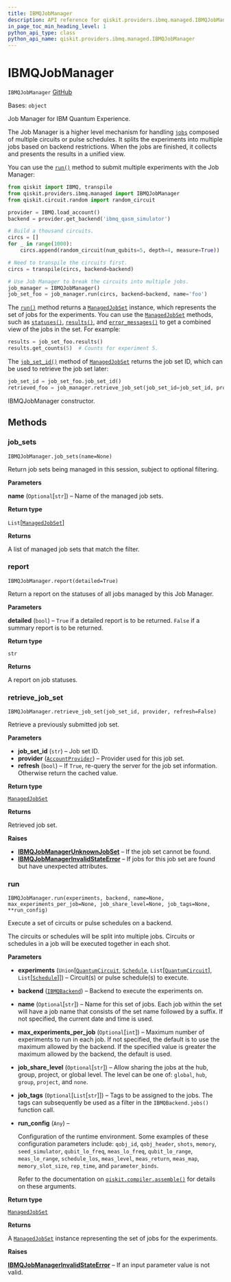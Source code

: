 ```yaml
---
title: IBMQJobManager
description: API reference for qiskit.providers.ibmq.managed.IBMQJobManager
in_page_toc_min_heading_level: 1
python_api_type: class
python_api_name: qiskit.providers.ibmq.managed.IBMQJobManager
---
```


# IBMQJobManager

<span id="qiskit.providers.ibmq.managed.IBMQJobManager" />

`IBMQJobManager` [GitHub](https://github.com/qiskit/qiskit-ibmq-provider/tree/stable/0.19/qiskit/providers/ibmq/managed/ibmqjobmanager.py "view source code")

Bases: `object`

Job Manager for IBM Quantum Experience.

The Job Manager is a higher level mechanism for handling [`jobs`](qiskit.providers.ibmq.job.IBMQJob "qiskit.providers.ibmq.job.IBMQJob") composed of multiple circuits or pulse schedules. It splits the experiments into multiple jobs based on backend restrictions. When the jobs are finished, it collects and presents the results in a unified view.

You can use the [`run()`](qiskit.providers.ibmq.managed.IBMQJobManager#run "qiskit.providers.ibmq.managed.IBMQJobManager.run") method to submit multiple experiments with the Job Manager:

```python
from qiskit import IBMQ, transpile
from qiskit.providers.ibmq.managed import IBMQJobManager
from qiskit.circuit.random import random_circuit

provider = IBMQ.load_account()
backend = provider.get_backend('ibmq_qasm_simulator')

# Build a thousand circuits.
circs = []
for _ in range(1000):
    circs.append(random_circuit(num_qubits=5, depth=4, measure=True))

# Need to transpile the circuits first.
circs = transpile(circs, backend=backend)

# Use Job Manager to break the circuits into multiple jobs.
job_manager = IBMQJobManager()
job_set_foo = job_manager.run(circs, backend=backend, name='foo')
```

The [`run()`](qiskit.providers.ibmq.managed.IBMQJobManager#run "qiskit.providers.ibmq.managed.IBMQJobManager.run") method returns a [`ManagedJobSet`](qiskit.providers.ibmq.managed.ManagedJobSet "qiskit.providers.ibmq.managed.ManagedJobSet") instance, which represents the set of jobs for the experiments. You can use the [`ManagedJobSet`](qiskit.providers.ibmq.managed.ManagedJobSet "qiskit.providers.ibmq.managed.ManagedJobSet") methods, such as [`statuses()`](qiskit.providers.ibmq.managed.ManagedJobSet#statuses "qiskit.providers.ibmq.managed.ManagedJobSet.statuses"), [`results()`](qiskit.providers.ibmq.managed.ManagedJobSet#results "qiskit.providers.ibmq.managed.ManagedJobSet.results"), and [`error_messages()`](qiskit.providers.ibmq.managed.ManagedJobSet#error_messages "qiskit.providers.ibmq.managed.ManagedJobSet.error_messages") to get a combined view of the jobs in the set. For example:

```python
results = job_set_foo.results()
results.get_counts(5)  # Counts for experiment 5.
```

The [`job_set_id()`](qiskit.providers.ibmq.managed.ManagedJobSet#job_set_id "qiskit.providers.ibmq.managed.ManagedJobSet.job_set_id") method of [`ManagedJobSet`](qiskit.providers.ibmq.managed.ManagedJobSet "qiskit.providers.ibmq.managed.ManagedJobSet") returns the job set ID, which can be used to retrieve the job set later:

```python
job_set_id = job_set_foo.job_set_id()
retrieved_foo = job_manager.retrieve_job_set(job_set_id=job_set_id, provider=provider)
```

IBMQJobManager constructor.

## Methods

### job\_sets

<span id="qiskit.providers.ibmq.managed.IBMQJobManager.job_sets" />

`IBMQJobManager.job_sets(name=None)`

Return job sets being managed in this session, subject to optional filtering.

**Parameters**

**name** (`Optional`\[`str`]) – Name of the managed job sets.

**Return type**

`List`\[[`ManagedJobSet`](qiskit.providers.ibmq.managed.ManagedJobSet "qiskit.providers.ibmq.managed.managedjobset.ManagedJobSet")]

**Returns**

A list of managed job sets that match the filter.

### report

<span id="qiskit.providers.ibmq.managed.IBMQJobManager.report" />

`IBMQJobManager.report(detailed=True)`

Return a report on the statuses of all jobs managed by this Job Manager.

**Parameters**

**detailed** (`bool`) – `True` if a detailed report is to be returned. `False` if a summary report is to be returned.

**Return type**

`str`

**Returns**

A report on job statuses.

### retrieve\_job\_set

<span id="qiskit.providers.ibmq.managed.IBMQJobManager.retrieve_job_set" />

`IBMQJobManager.retrieve_job_set(job_set_id, provider, refresh=False)`

Retrieve a previously submitted job set.

**Parameters**

*   **job\_set\_id** (`str`) – Job set ID.
*   **provider** ([`AccountProvider`](qiskit.providers.ibmq.AccountProvider "qiskit.providers.ibmq.accountprovider.AccountProvider")) – Provider used for this job set.
*   **refresh** (`bool`) – If `True`, re-query the server for the job set information. Otherwise return the cached value.

**Return type**

[`ManagedJobSet`](qiskit.providers.ibmq.managed.ManagedJobSet "qiskit.providers.ibmq.managed.managedjobset.ManagedJobSet")

**Returns**

Retrieved job set.

**Raises**

*   [**IBMQJobManagerUnknownJobSet**](qiskit.providers.ibmq.managed.IBMQJobManagerUnknownJobSet "qiskit.providers.ibmq.managed.IBMQJobManagerUnknownJobSet") – If the job set cannot be found.
*   [**IBMQJobManagerInvalidStateError**](qiskit.providers.ibmq.managed.IBMQJobManagerInvalidStateError "qiskit.providers.ibmq.managed.IBMQJobManagerInvalidStateError") – If jobs for this job set are found but have unexpected attributes.

### run

<span id="qiskit.providers.ibmq.managed.IBMQJobManager.run" />

`IBMQJobManager.run(experiments, backend, name=None, max_experiments_per_job=None, job_share_level=None, job_tags=None, **run_config)`

Execute a set of circuits or pulse schedules on a backend.

The circuits or schedules will be split into multiple jobs. Circuits or schedules in a job will be executed together in each shot.

**Parameters**

*   **experiments** (`Union`\[[`QuantumCircuit`](qiskit.circuit.QuantumCircuit "qiskit.circuit.quantumcircuit.QuantumCircuit"), [`Schedule`](qiskit.pulse.Schedule "qiskit.pulse.schedule.Schedule"), `List`\[[`QuantumCircuit`](qiskit.circuit.QuantumCircuit "qiskit.circuit.quantumcircuit.QuantumCircuit")], `List`\[[`Schedule`](qiskit.pulse.Schedule "qiskit.pulse.schedule.Schedule")]]) – Circuit(s) or pulse schedule(s) to execute.

*   **backend** ([`IBMQBackend`](qiskit.providers.ibmq.IBMQBackend "qiskit.providers.ibmq.ibmqbackend.IBMQBackend")) – Backend to execute the experiments on.

*   **name** (`Optional`\[`str`]) – Name for this set of jobs. Each job within the set will have a job name that consists of the set name followed by a suffix. If not specified, the current date and time is used.

*   **max\_experiments\_per\_job** (`Optional`\[`int`]) – Maximum number of experiments to run in each job. If not specified, the default is to use the maximum allowed by the backend. If the specified value is greater the maximum allowed by the backend, the default is used.

*   **job\_share\_level** (`Optional`\[`str`]) – Allow sharing the jobs at the hub, group, project, or global level. The level can be one of: `global`, `hub`, `group`, `project`, and `none`.

*   **job\_tags** (`Optional`\[`List`\[`str`]]) – Tags to be assigned to the jobs. The tags can subsequently be used as a filter in the `IBMQBackend.jobs()` function call.

*   **run\_config** (`Any`) –

    Configuration of the runtime environment. Some examples of these configuration parameters include: `qobj_id`, `qobj_header`, `shots`, `memory`, `seed_simulator`, `qubit_lo_freq`, `meas_lo_freq`, `qubit_lo_range`, `meas_lo_range`, `schedule_los`, `meas_level`, `meas_return`, `meas_map`, `memory_slot_size`, `rep_time`, and `parameter_binds`.

    Refer to the documentation on [`qiskit.compiler.assemble()`](qiskit.compiler.assemble "qiskit.compiler.assemble") for details on these arguments.

**Return type**

[`ManagedJobSet`](qiskit.providers.ibmq.managed.ManagedJobSet "qiskit.providers.ibmq.managed.managedjobset.ManagedJobSet")

**Returns**

A [`ManagedJobSet`](qiskit.providers.ibmq.managed.ManagedJobSet "qiskit.providers.ibmq.managed.ManagedJobSet") instance representing the set of jobs for the experiments.

**Raises**

[**IBMQJobManagerInvalidStateError**](qiskit.providers.ibmq.managed.IBMQJobManagerInvalidStateError "qiskit.providers.ibmq.managed.IBMQJobManagerInvalidStateError") – If an input parameter value is not valid.

